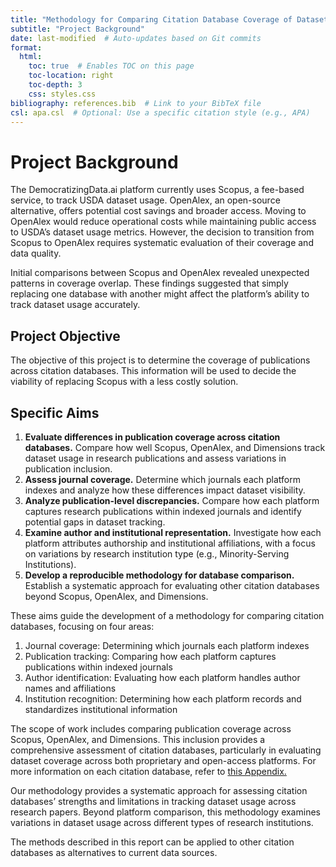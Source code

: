 ```yaml
---
title: "Methodology for Comparing Citation Database Coverage of Dataset Usage"
subtitle: "Project Background"
date: last-modified  # Auto-updates based on Git commits
format:
  html:
    toc: true  # Enables TOC on this page
    toc-location: right
    toc-depth: 3
    css: styles.css
bibliography: references.bib  # Link to your BibTeX file
csl: apa.csl  # Optional: Use a specific citation style (e.g., APA)
---
```


# Project Background {.unnumbered}

The DemocratizingData.ai platform currently uses Scopus, a fee-based service, to track USDA dataset usage. OpenAlex, an open-source alternative, offers potential cost savings and broader access. Moving to OpenAlex would reduce operational costs while maintaining public access to USDA’s dataset usage metrics. However, the decision to transition from Scopus to OpenAlex requires systematic evaluation of their coverage and data quality.

Initial comparisons between Scopus and OpenAlex revealed unexpected patterns in coverage overlap. These findings suggested that simply replacing one database with another might affect the platform’s ability to track dataset usage accurately.

## Project Objective {.unnumbered}

The objective of this project is to determine the coverage of publications across citation databases. This information will be used to decide the viability of replacing Scopus with a less costly solution.

## Specific Aims {#sec-aims .unnumbered}

1. **Evaluate differences in publication coverage across citation databases.** Compare how well Scopus, OpenAlex, and Dimensions track dataset usage in research publications and assess variations in publication inclusion.
2. **Assess journal coverage.** Determine which journals each platform indexes and analyze how these differences impact dataset visibility.
3. **Analyze publication-level discrepancies.** Compare how each platform captures research publications within indexed journals and identify potential gaps in dataset tracking.
4. **Examine author and institutional representation.** Investigate how each platform attributes authorship and institutional affiliations, with a focus on variations by research institution type (e.g., Minority-Serving Institutions).
5. **Develop a reproducible methodology for database comparison.** Establish a systematic approach for evaluating other citation databases beyond Scopus, OpenAlex, and Dimensions.

These aims guide the development of a methodology for comparing citation databases, focusing on four areas:

1.  Journal coverage: Determining which journals each platform indexes
2.  Publication tracking: Comparing how each platform captures publications within indexed journals
3.  Author identification: Evaluating how each platform handles author names and affiliations
4.  Institution recognition: Determining how each platform records and standardizes institutional information

The scope of work includes comparing publication coverage across Scopus, OpenAlex, and Dimensions. This inclusion provides a comprehensive assessment of citation databases, particularly in evaluating dataset coverage across both proprietary and open-access platforms. For more information on each citation database, refer to [this Appendix.](appendices/app_databases.qmd) 

Our methodology provides a systematic approach for assessing citation databases' strengths and limitations in tracking dataset usage across research papers. Beyond platform comparison, this methodology examines variations in dataset usage across different types of research institutions.

The methods described in this report can be applied to other citation databases as alternatives to current data sources.

